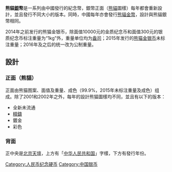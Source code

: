 {{multiple issues|
{{dead end|time=2015-01-30T14:00:07+00:00}}
{{orphan|time=2015-01-30T14:00:07+00:00}}
{{unreferenced|time=2015-01-30T14:00:07+00:00}}
}}

'''熊貓[[銀|銀]]幣'''是一系列由中國發行的紀念幣，銀幣正面（[[熊貓|熊貓]]圖樣）每年都會重新設計，並且發行不同大小的版本。同時，中國每年亦會發行[[熊貓金幣|熊貓金幣]]，設計與熊貓銀幣相同。

2014年之前发行的熊猫金银币，除面值10000元的金质纪念币和面值300元的银质纪念币标注重量为“1kg”外，重量单位均为[[盎司|盎司]]；2015年发行的[[熊貓金幣|熊猫金银币]]未标注重量；2016年及之后的统一改为公制重量。

==設計==
===正面（熊貓）===
正面由熊猫图案、面值及重量、成色（99.9%，2015年未标注重量及成色）组成。除了2001和2002年之外，每年的設計熊猫圖樣均不同，並且有以下的版本：
*全新未流通
*[[精鑄|精鑄]]
*鍍金
*彩色

===背面===
正中央是[[北京天壇|北京天壇]]，上方有「[[中华人民共和国|中华人民共和国]]」字樣，下方有發行年份。

[[Category:人民币纪念硬币|Category:人民币纪念硬币]]
[[Category:中国银币|Category:中国银币]]